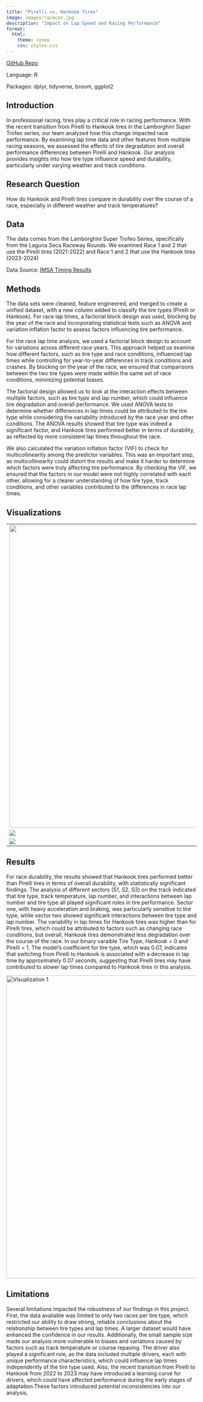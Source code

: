 ```yaml
---
title: "Pirelli vs. Hankook Tires"
image: images/racecar.jpg
description: "Impact on Lap Speed and Racing Performance"
format:
  html:
    theme: cosmo
    css: styles.css
---
```


[GitHub Repo](https://github.com/kalio8/Pirelli-vs-Hankook-)

Language: R

Packages: dplyr, tidyverse, broom, ggplot2

## Introduction

In professional racing, tires play a critical role in racing performance. With the recent transition from Pirelli to Hankook tires in the Lamborghini Super Trofeo series, our team analyzed how this change impacted race performance. By examining lap time data and other features from multiple racing seasons, we assessed the effects of tire degradation and overall performance differences between Pirelli and Hankook. Our analysis provides insights into how tire type influence speed and durability, particularly under varying weather and track conditions.

## Research Question

How do Hankook and Pirelli tires compare in durability over the course of a race, especially in different weather and track temperatures?

## Data

The data comes from the Lamborghini Super Trofeo Series, specifically from the Laguna Seca Raceway Rounds. We examined Race 1 and 2 that use the Pirelli tires (2021-2022) and Race 1 and 2 that use the Hankook tires (2023-2024)

Data Source: [IMSA Timing Results](https://imsa.results.alkamelcloud.com/)

## Methods

The data sets were cleaned, feature engineered, and merged to create a unified dataset, with a new column added to classify the tire types (Pirelli or Hankook). For race lap times, a factorial block design was used, blocking by the year of the race and incorporating statistical tests such as ANOVA and variation inflation factor to assess factors influencing tire performance.

For the race lap time analysis, we used a factorial block design to account for variations across different race years. This approach helped us examine how different factors, such as tire type and race conditions, influenced lap times while controlling for year-to-year differences in track conditions and crashes. By blocking on the year of the race, we ensured that comparisons between the two tire types were made within the same set of race conditions, minimizing potential biases.

The factorial design allowed us to look at the interaction effects between multiple factors, such as tire type and lap number, which could influence tire degradation and overall performance. We used ANOVA tests to determine whether differences in lap times could be attributed to the tire type while considering the variability introduced by the race year and other conditions. The ANOVA results showed that tire type was indeed a significant factor, and Hankook tires performed better in terms of durability, as reflected by more consistent lap times throughout the race.

We also calculated the variation inflation factor (VIF) to check for multicollinearity among the predictor variables. This was an important step, as multicollinearity could distort the results and make it harder to determine which factors were truly affecting tire performance. By checking the VIF, we ensured that the factors in our model were not highly correlated with each other, allowing for a clearer understanding of how tire type, track conditions, and other variables contributed to the differences in race lap times.

## Visualizations

|  |  |
|------------------------------------|------------------------------------|
| ![](images/g11p.jpg){width="799"} | ![](images/g11h.jpg) |
| ![](images/g3.jpg) | ![](images/g4.jpg) |
| ![](images/g2.jpg) | ![](images/g1.jpg) |

## Results

For race durability, the results showed that Hankook tires performed better than Pirelli tires in terms of overall durability, with statistically significant findings. The analysis of different sectors (S1, S2, S3) on the track indicated that tire type, track temperature, lap number, and interactions between lap number and tire type all played significant roles in tire performance. Sector one, with heavy acceleration and braking, was particularly sensitive to tire type, while sector two showed significant interactions between tire type and lap number. The variability in lap times for Hankook tires was higher than for Pirelli tires, which could be attributed to factors such as changing race conditions, but overall, Hankook tires demonstrated less degradation over the course of the race. In our binary varaible Tire Type, Hankook = 0 and Pirelli = 1. The model's coefficient for tire type, which was 0.07, indicates that switching from Pirelli to Hankook is associated with a decrease in lap time by approximately 0.07 seconds, suggesting that Pirelli tires may have contributed to slower lap times compared to Hankook tires in this analysis.


<img src="images/aov.jpg" width="800px" alt="Visualization 1">


## Limitations

Several limitations impacted the robustness of our findings in this project. First, the data available was limited to only two races per tire type, which restricted our ability to draw strong, reliable conclusions about the relationship between tire types and lap times. A larger dataset would have enhanced the confidence in our results. Additionally, the small sample size made our analysis more vulnerable to biases and variations caused by factors such as track temperature or course repaving. The driver also played a significant role, as the data included multiple drivers, each with unique performance characteristics, which could influence lap times independently of the tire type used. Also, the recent transition from Pirelli to Hankook from 2022 to 2023 may have introduced a learning curve for drivers, which could have affected performance during the early stages of adaptation.These factors introduced potential inconsistencies into our analysis.

 



